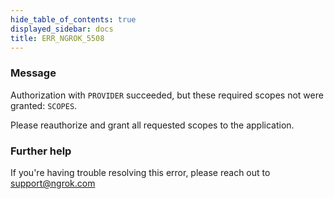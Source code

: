 ```yaml
---
hide_table_of_contents: true
displayed_sidebar: docs
title: ERR_NGROK_5508
---
```


### Message

Authorization with `PROVIDER` succeeded, but these required scopes not were granted: `SCOPES`.

Please reauthorize and grant all requested scopes to the application.

### Further help

If you're having trouble resolving this error, please reach out to [support@ngrok.com](mailto:support@ngrok.com?subject=Help%20with%20ERR_NGROK_5508)
